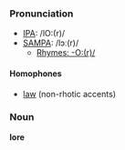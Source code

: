 ===Pronunciation===
*[[w:IPA|IPA]]: /lO:(r)/
*[[w:SAMPA|SAMPA]]: /lɔː(r)/
**[[Rhymes:English:-O:(r)/|Rhymes: -O:(r)/]]
====Homophones====
*[[law]] (non-rhotic accents)

===Noun===
'''lore'''